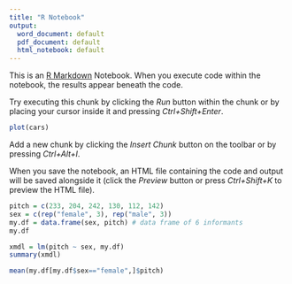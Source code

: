 ```yaml
---
title: "R Notebook"
output:
  word_document: default
  pdf_document: default
  html_notebook: default
---
```




This is an [R Markdown](http://rmarkdown.rstudio.com) Notebook. When you execute code within the notebook, the results appear beneath the code. 

Try executing this chunk by clicking the *Run* button within the chunk or by placing your cursor inside it and pressing *Ctrl+Shift+Enter*. 

```r
plot(cars)
```

Add a new chunk by clicking the *Insert Chunk* button on the toolbar or by pressing *Ctrl+Alt+I*.

When you save the notebook, an HTML file containing the code and output will be saved alongside it (click the *Preview* button or press *Ctrl+Shift+K* to preview the HTML file).

```r
pitch = c(233, 204, 242, 130, 112, 142)
sex = c(rep("female", 3), rep("male", 3))
my.df = data.frame(sex, pitch) # data frame of 6 informants
my.df
```

```r
xmdl = lm(pitch ~ sex, my.df)
summary(xmdl)
```

```r
mean(my.df[my.df$sex=="female",]$pitch)
```

